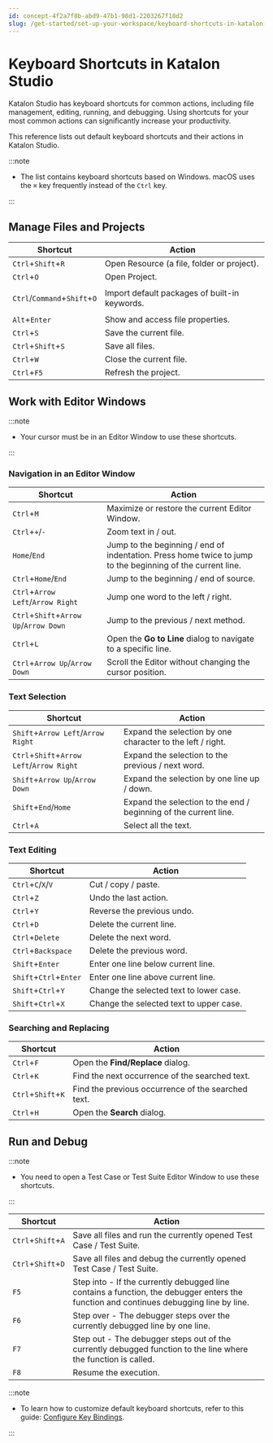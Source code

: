 ```yaml
---
id: concept-4f2a7f8b-abd9-47b1-98d1-2203267f18d2
slug: /get-started/set-up-your-workspace/keyboard-shortcuts-in-katalon-studio
---
```


# Keyboard Shortcuts in Katalon Studio

Katalon Studio has keyboard shortcuts for common actions, including file management, editing, running, and debugging. Using shortcuts for your most common actions can significantly increase your productivity.

This reference lists out default keyboard shortcuts and their actions in Katalon Studio.


:::note

-   The list contains keyboard shortcuts based on Windows. macOS uses the <code>⌘</code> key frequently instead of the <code>Ctrl</code> key.

:::

## Manage Files and Projects

<table><tr><th>Shortcut</th><th>Action</th></tr><tbody><tr><td><code>Ctrl</code>+<code>Shift</code>+<code>R</code></td><td>Open Resource (a file, folder or project).</td></tr><tr><td><code>Ctrl</code>+<code>O</code></td><td>Open Project.</td></tr><tr><td><p><code>Ctrl</code>/<code>Command</code>+<code>Shift</code>+<code>O</code></p></td><td>Import default packages of built-in keywords.</td></tr><tr><td><code>Alt</code>+<code>Enter</code></td><td>Show and access file properties.</td></tr><tr><td><code>Ctrl</code>+<code>S</code></td><td>Save the current file.</td></tr><tr><td><code>Ctrl</code>+<code>Shift</code>+<code>S</code></td><td>Save all files.</td></tr><tr><td><code>Ctrl</code>+<code>W</code></td><td>Close the current file.</td></tr><tr><td><code>Ctrl</code>+<code>F5</code></td><td>Refresh the project.</td></tr></tbody></table>

## Work with Editor Windows


:::note

-   Your cursor must be in an Editor Window to use these shortcuts.

:::

### Navigation in an Editor Window

<table><tr><th>Shortcut</th><th>Action</th></tr><tbody><tr><td><code>Ctrl</code>+<code>M</code></td><td>Maximize or restore the current Editor Window.</td></tr><tr><td><code>Ctrl</code>+<code>+</code>/<code>-</code></td><td>Zoom text in / out.</td></tr><tr><td><code>Home</code>/<code>End</code></td><td>Jump to the beginning / end of indentation. Press home twice to jump to the beginning of the current line.</td></tr><tr><td><code>Ctrl</code>+<code>Home</code>/<code>End</code></td><td>Jump to the beginning / end of source.</td></tr><tr><td><code>Ctrl</code>+<code>Arrow Left</code>/<code>Arrow Right</code></td><td>Jump one word to the left / right.</td></tr><tr><td><code>Ctrl</code>+<code>Shift</code>+<code>Arrow Up</code>/<code>Arrow Down</code></td><td>Jump to the previous / next method.</td></tr><tr><td><code>Ctrl</code>+<code>L</code></td><td>Open the <strong>Go to Line</strong> dialog to navigate to a specific line.</td></tr><tr><td><code>Ctrl</code>+<code>Arrow Up</code>/<code>Arrow Down</code></td><td>Scroll the Editor without changing the cursor position.</td></tr></tbody></table>

### Text Selection

<table><tr><th>Shortcut</th><th>Action</th></tr><tbody><tr><td><code>Shift</code>+<code>Arrow Left</code>/<code>Arrow Right</code></td><td>Expand the selection by one character to the left / right.</td></tr><tr><td><code>Ctrl</code>+<code>Shift</code>+<code>Arrow Left</code>/<code>Arrow Right</code></td><td>Expand the selection to the previous / next word.</td></tr><tr><td><code>Shift</code>+<code>Arrow Up</code>/<code>Arrow Down</code></td><td>Expand the selection by one line up / down.</td></tr><tr><td><code>Shift</code>+<code>End</code>/<code>Home</code></td><td>Expand the selection to the end / beginning of the current line.</td></tr><tr><td><code>Ctrl</code>+<code>A</code></td><td>Select all the text.</td></tr></tbody></table>

### Text Editing

<table><tr><th>Shortcut</th><th>Action</th></tr><tbody><tr><td><code>Ctrl</code>+<code>C</code>/<code>X</code>/<code>V</code></td><td>Cut / copy / paste.</td></tr><tr><td><code>Ctrl</code>+<code>Z</code></td><td>Undo the last action.</td></tr><tr><td><code>Ctrl</code>+<code>Y</code></td><td>Reverse the previous undo.</td></tr><tr><td><code>Ctrl</code>+<code>D</code></td><td>Delete the current line.</td></tr><tr><td><code>Ctrl</code>+<code>Delete</code></td><td>Delete the next word.</td></tr><tr><td><code>Ctrl</code>+<code>Backspace</code></td><td>Delete the previous word.</td></tr><tr><td><code>Shift</code>+<code>Enter</code></td><td>Enter one line below current line.</td></tr><tr><td><code>Shift</code>+<code>Ctrl</code>+<code>Enter</code></td><td>Enter one line above current line.</td></tr><tr><td><code>Shift</code>+<code>Ctrl</code>+<code>Y</code></td><td>Change the selected text to lower case.</td></tr><tr><td><code>Shift</code>+<code>Ctrl</code>+<code>X</code></td><td>Change the selected text to upper case.</td></tr></tbody></table>

### Searching and Replacing

<table><tr><th>Shortcut</th><th>Action</th></tr><tbody><tr><td><code>Ctrl</code>+<code>F</code></td><td>Open the <strong>Find/Replace</strong> dialog.</td></tr><tr><td><code>Ctrl</code>+<code>K</code></td><td>Find the next occurrence of the searched text.</td></tr><tr><td><code>Ctrl</code>+<code>Shift</code>+<code>K</code></td><td>Find the previous occurrence of the searched text.</td></tr><tr><td><code>Ctrl</code>+<code>H</code></td><td>Open the <strong>Search</strong> dialog.</td></tr></tbody></table>

## Run and Debug


:::note

-   You need to open a Test Case or Test Suite Editor Window to use these shortcuts.

:::

<table><tr><th>Shortcut</th><th>Action</th></tr><tbody><tr><td><code>Ctrl</code>+<code>Shift</code>+<code>A</code></td><td>Save all files and run the currently opened Test Case / Test Suite.</td></tr><tr><td><code>Ctrl</code>+<code>Shift</code>+<code>D</code></td><td>Save all files and debug the currently opened Test Case / Test Suite.</td></tr><tr><td><code>F5</code></td><td>Step into - If the currently debugged line contains a function, the debugger enters the function and continues debugging line by line.</td></tr><tr><td><code>F6</code></td><td>Step over - The debugger steps over the currently debugged line by one line.</td></tr><tr><td><code>F7</code></td><td>Step out - The debugger steps out of the currently debugged function to the line where the function is called.</td></tr><tr><td><code>F8</code></td><td>Resume the execution.</td></tr></tbody></table>


:::note

-   To learn how to customize default keyboard shortcuts, refer to this guide: [Configure Key Bindings](/get-started/set-up-your-workspace/configure-key-bindings-in-katalon-studio).

:::